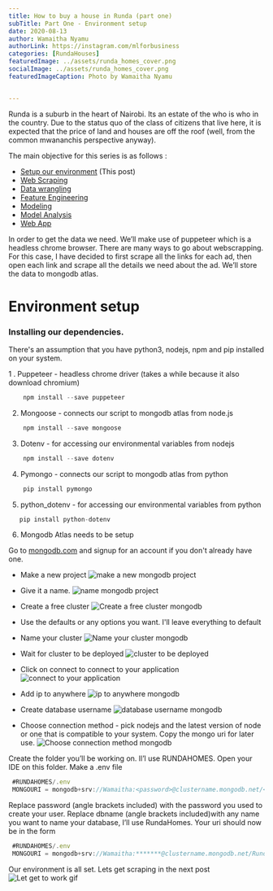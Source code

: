 ```yaml
---
title: How to buy a house in Runda (part one)
subTitle: Part One - Environment setup
date: 2020-08-13
author: Wamaitha Nyamu
authorLink: https://instagram.com/mlforbusiness
categories: [RundaHouses]
featuredImage: ../assets/runda_homes_cover.png
socialImage: ../assets/runda_homes_cover.png
featuredImageCaption: Photo by Wamaitha Nyamu


---
```


<SEO title="Using machine learning techniques to deterimine housing prices in runda" description="End to end
datascience project for determining housing prices in runda" />

Runda is a suburb in the heart of Nairobi. Its an estate of the who is who in the country. Due to the status quo of
the class of citizens that live here, it is expected that the price of land and houses are off the roof (well, from
the common mwananchis perspective anyway).

The main objective for this series is as follows :
* [Setup our environment](../posts/house-prices-machine-learning-models-in-runda-part-one) (This post)
* [Web Scraping](../posts/house-prices-machine-learning-models-in-runda-part-two)
* [Data wrangling](../posts/house-prices-machine-learning-models-in-runda-part-three)
* [Feature Engineering](../posts/house-prices-machine-learning-models-in-runda-part-four)
* [Modeling](../posts/house-prices-machine-learning-models-in-runda-part-five)
* [Model Analysis](../posts/house-prices-machine-learning-models-in-runda-part-six)
* [Web App](../posts/house-prices-machine-learning-models-in-runda-part-seven)


In order to get the data we need. We’ll make use of puppeteer which is a headless chrome browser. There are many ways
 to go about webscrapping. For this case, I have decided to first scrape all the links for each ad, then open each link and scrape all the details we need about the ad. We’ll store the data to mongodb atlas.
# Environment setup

### Installing our dependencies.
There's an assumption that you have python3, nodejs, npm and pip installed on your system.

1 . Puppeteer - headless chrome driver (takes a while because it also download chromium)

```javascript
    npm install --save puppeteer

```
2. Mongoose - connects our script to mongodb atlas from node.js


```javascript
    npm install --save mongoose

```

3. Dotenv - for accessing our environmental variables from nodejs

```javascript
    npm install --save dotenv
```

4. Pymongo - connects our script to mongodb atlas from python

```python
    pip install pymongo

```

5. python_dotenv - for accessing our environmental variables from python

```python
   pip install python-dotenv

```

6. Mongodb Atlas needs to be setup

Go to [mongodb.com](https://mongodb.com) and signup for an account if you don't already have one.

* Make a new project
![make a new mongodb project](../assets/runda_homes/new_project.png)

* Give it a name.
![name mongodb project](../assets/runda_homes/project_name_mongodb.png)


* Create a free cluster
![Create a free cluster mongodb ](../assets/runda_homes/free_cluster.png)

* Use the defaults or any options you want. I'll leave everything to default
* Name your cluster
![Name your cluster mongodb](../assets/runda_homes/cluster_name.png)
* Wait for cluster to be deployed
![cluster to be deployed](../assets/runda_homes/wait_deploy.png)
* Click on connect to connect to your application
![connect to your application](../assets/runda_homes/connect_your_application.png)

* Add ip to anywhere
![ip to anywhere  mongodb](../assets/runda_homes/add_ip.png)

* Create database username
![database username mongodb](../assets/runda_homes/create_db_username.png)

* Choose connection method - pick nodejs and the latest version of node or one that is compatible to your system.
Copy the mongo uri for later use.
![Choose connection method mongodb](../assets/runda_homes/mongo_uri.png)

Create the folder you’ll be working on. Il’l use  RUNDAHOMES. Open your IDE on this folder. Make a  .env file

```javascript
 #RUNDAHOMES/.env
 MONGOURI = mongodb+srv://Wamaitha:<password>@clustername.mongodb.net/<dbname>?retryWrites=true&w=majority

```
Replace password (angle brackets included) with the password you used to create your user. Replace dbname (angle brackets included)with any name you want to name your database, I’ll use RundaHomes.
Your uri should now be in the form
```javascript
 #RUNDAHOMES/.env
 MONGOURI = mongodb+srv://Wamaitha:*******@clustername.mongodb.net/RundaHomes?retryWrites=true&w=majority.

```
Our environment is all set. Lets get scraping in the next post
![Let get to work gif](https://media.giphy.com/media/l0HlxXjxUPD6W9Avm/giphy.gif)

